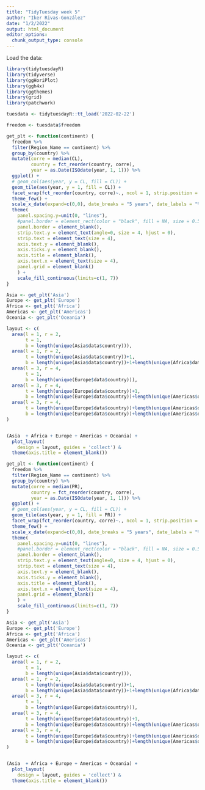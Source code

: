 ```yaml
---
title: "TidyTuesday week 5"
author: "Iker Rivas-González"
date: "1/2/2022"
output: html_document
editor_options: 
  chunk_output_type: console
---
```


Load the data:

```r

library(tidytuesdayR)
library(tidyverse)
library(ggHoriPlot)
library(ggh4x)
library(ggthemes)
library(grid)
library(patchwork)

tuesdata <- tidytuesdayR::tt_load('2022-02-22')

freedom <- tuesdata$freedom


```

```r

get_plt <- function(continent) {
  freedom %>% 
  filter(Region_Name == continent) %>% 
  group_by(country) %>% 
  mutate(corre = median(CL),
         country = fct_reorder(country, corre),
         year = as.Date(ISOdate(year, 1, 1))) %>% 
  ggplot() +
  # geom_col(aes(year, y = CL, fill = CL)) +
  geom_tile(aes(year, y = 1, fill = CL)) +
  facet_wrap(fct_reorder(country, corre)~., ncol = 1, strip.position = 'right') +
  theme_few() +
  scale_x_date(expand=c(0,0), date_breaks = "5 years", date_labels = "%Y") +
  theme(
    panel.spacing.y=unit(0, "lines"),
    #panel.border = element_rect(color = "black", fill = NA, size = 0.5),
    panel.border = element_blank(),
    strip.text.y = element_text(angle=0, size = 4, hjust = 0),
    strip.text = element_text(size = 4),
    axis.text.y = element_blank(),
    axis.ticks.y = element_blank(),
    axis.title = element_blank(),
    axis.text.x = element_text(size = 4),
    panel.grid = element_blank()
    ) +
    scale_fill_continuous(limits=c(1, 7))
}

Asia <- get_plt('Asia')
Europe <- get_plt('Europe')
Africa <- get_plt('Africa')
Americas <- get_plt('Americas')
Oceania <- get_plt('Oceania')

layout <- c(
  area(l = 1, r = 2, 
       t = 1, 
       b = length(unique(Asia$data$country))),
  area(l = 1, r = 2, 
       t = length(unique(Asia$data$country))+1, 
       b = length(unique(Asia$data$country))+1+length(unique(Africa$data$country))),
  area(l = 3, r = 4, 
       t = 1, 
       b = length(unique(Europe$data$country))),
  area(l = 3, r = 4, 
       t = length(unique(Europe$data$country))+1, 
       b = length(unique(Europe$data$country))+length(unique(Americas$data$country))+1),
  area(l = 3, r = 4, 
       t = length(unique(Europe$data$country))+length(unique(Americas$data$country))+2, 
       b = length(unique(Europe$data$country))+length(unique(Americas$data$country))+length(unique(Oceania$data$country))+2)
)


(Asia  + Africa + Europe + Americas + Oceania) + 
  plot_layout(
    design = layout, guides = 'collect') &
  theme(axis.title = element_blank())

```

```r

get_plt <- function(continent) {
  freedom %>% 
  filter(Region_Name == continent) %>% 
  group_by(country) %>% 
  mutate(corre = median(PR),
         country = fct_reorder(country, corre),
         year = as.Date(ISOdate(year, 1, 1))) %>% 
  ggplot() +
  # geom_col(aes(year, y = CL, fill = CL)) +
  geom_tile(aes(year, y = 1, fill = PR)) +
  facet_wrap(fct_reorder(country, corre)~., ncol = 1, strip.position = 'right') +
  theme_few() +
  scale_x_date(expand=c(0,0), date_breaks = "5 years", date_labels = "%Y") +
  theme(
    panel.spacing.y=unit(0, "lines"),
    #panel.border = element_rect(color = "black", fill = NA, size = 0.5),
    panel.border = element_blank(),
    strip.text.y = element_text(angle=0, size = 4, hjust = 0),
    strip.text = element_text(size = 4),
    axis.text.y = element_blank(),
    axis.ticks.y = element_blank(),
    axis.title = element_blank(),
    axis.text.x = element_text(size = 4),
    panel.grid = element_blank()
    ) +
    scale_fill_continuous(limits=c(1, 7))
}

Asia <- get_plt('Asia')
Europe <- get_plt('Europe')
Africa <- get_plt('Africa')
Americas <- get_plt('Americas')
Oceania <- get_plt('Oceania')

layout <- c(
  area(l = 1, r = 2, 
       t = 1, 
       b = length(unique(Asia$data$country))),
  area(l = 1, r = 2, 
       t = length(unique(Asia$data$country))+1, 
       b = length(unique(Asia$data$country))+1+length(unique(Africa$data$country))),
  area(l = 3, r = 4, 
       t = 1, 
       b = length(unique(Europe$data$country))),
  area(l = 3, r = 4, 
       t = length(unique(Europe$data$country))+1, 
       b = length(unique(Europe$data$country))+length(unique(Americas$data$country))+1),
  area(l = 3, r = 4, 
       t = length(unique(Europe$data$country))+length(unique(Americas$data$country))+2, 
       b = length(unique(Europe$data$country))+length(unique(Americas$data$country))+length(unique(Oceania$data$country))+2)
)


(Asia  + Africa + Europe + Americas + Oceania) + 
  plot_layout(
    design = layout, guides = 'collect') &
  theme(axis.title = element_blank())

```
